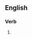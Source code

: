 ==English==

===Verb===
{{head|en|present participle}}

# {{present participle of|imbue|lang=en|nocat=1}}